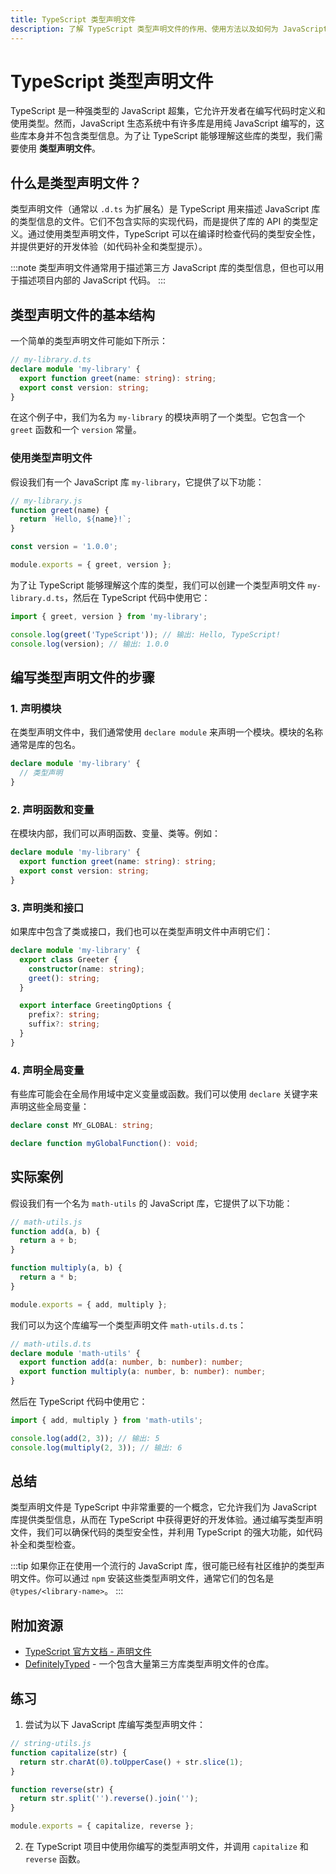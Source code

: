 ```yaml
---
title: TypeScript 类型声明文件
description: 了解 TypeScript 类型声明文件的作用、使用方法以及如何为 JavaScript 库编写类型声明文件。
---
```


# TypeScript 类型声明文件

TypeScript 是一种强类型的 JavaScript 超集，它允许开发者在编写代码时定义和使用类型。然而，JavaScript 生态系统中有许多库是用纯 JavaScript 编写的，这些库本身并不包含类型信息。为了让 TypeScript 能够理解这些库的类型，我们需要使用 **类型声明文件**。

## 什么是类型声明文件？

类型声明文件（通常以 `.d.ts` 为扩展名）是 TypeScript 用来描述 JavaScript 库的类型信息的文件。它们不包含实际的实现代码，而是提供了库的 API 的类型定义。通过使用类型声明文件，TypeScript 可以在编译时检查代码的类型安全性，并提供更好的开发体验（如代码补全和类型提示）。

:::note
类型声明文件通常用于描述第三方 JavaScript 库的类型信息，但也可以用于描述项目内部的 JavaScript 代码。
:::

## 类型声明文件的基本结构

一个简单的类型声明文件可能如下所示：

```typescript
// my-library.d.ts
declare module 'my-library' {
  export function greet(name: string): string;
  export const version: string;
}
```

在这个例子中，我们为名为 `my-library` 的模块声明了一个类型。它包含一个 `greet` 函数和一个 `version` 常量。

### 使用类型声明文件

假设我们有一个 JavaScript 库 `my-library`，它提供了以下功能：

```javascript
// my-library.js
function greet(name) {
  return `Hello, ${name}!`;
}

const version = '1.0.0';

module.exports = { greet, version };
```

为了让 TypeScript 能够理解这个库的类型，我们可以创建一个类型声明文件 `my-library.d.ts`，然后在 TypeScript 代码中使用它：

```typescript
import { greet, version } from 'my-library';

console.log(greet('TypeScript')); // 输出: Hello, TypeScript!
console.log(version); // 输出: 1.0.0
```

## 编写类型声明文件的步骤

### 1. 声明模块

在类型声明文件中，我们通常使用 `declare module` 来声明一个模块。模块的名称通常是库的包名。

```typescript
declare module 'my-library' {
  // 类型声明
}
```

### 2. 声明函数和变量

在模块内部，我们可以声明函数、变量、类等。例如：

```typescript
declare module 'my-library' {
  export function greet(name: string): string;
  export const version: string;
}
```

### 3. 声明类和接口

如果库中包含了类或接口，我们也可以在类型声明文件中声明它们：

```typescript
declare module 'my-library' {
  export class Greeter {
    constructor(name: string);
    greet(): string;
  }

  export interface GreetingOptions {
    prefix?: string;
    suffix?: string;
  }
}
```

### 4. 声明全局变量

有些库可能会在全局作用域中定义变量或函数。我们可以使用 `declare` 关键字来声明这些全局变量：

```typescript
declare const MY_GLOBAL: string;

declare function myGlobalFunction(): void;
```

## 实际案例

假设我们有一个名为 `math-utils` 的 JavaScript 库，它提供了以下功能：

```javascript
// math-utils.js
function add(a, b) {
  return a + b;
}

function multiply(a, b) {
  return a * b;
}

module.exports = { add, multiply };
```

我们可以为这个库编写一个类型声明文件 `math-utils.d.ts`：

```typescript
// math-utils.d.ts
declare module 'math-utils' {
  export function add(a: number, b: number): number;
  export function multiply(a: number, b: number): number;
}
```

然后在 TypeScript 代码中使用它：

```typescript
import { add, multiply } from 'math-utils';

console.log(add(2, 3)); // 输出: 5
console.log(multiply(2, 3)); // 输出: 6
```

## 总结

类型声明文件是 TypeScript 中非常重要的一个概念，它允许我们为 JavaScript 库提供类型信息，从而在 TypeScript 中获得更好的开发体验。通过编写类型声明文件，我们可以确保代码的类型安全性，并利用 TypeScript 的强大功能，如代码补全和类型检查。

:::tip
如果你正在使用一个流行的 JavaScript 库，很可能已经有社区维护的类型声明文件。你可以通过 `npm` 安装这些类型声明文件，通常它们的包名是 `@types/<library-name>`。
:::

## 附加资源

- [TypeScript 官方文档 - 声明文件](https://www.typescriptlang.org/docs/handbook/declaration-files/introduction.html)
- [DefinitelyTyped](https://github.com/DefinitelyTyped/DefinitelyTyped) - 一个包含大量第三方库类型声明文件的仓库。

## 练习

1. 尝试为以下 JavaScript 库编写类型声明文件：

```javascript
// string-utils.js
function capitalize(str) {
  return str.charAt(0).toUpperCase() + str.slice(1);
}

function reverse(str) {
  return str.split('').reverse().join('');
}

module.exports = { capitalize, reverse };
```

2. 在 TypeScript 项目中使用你编写的类型声明文件，并调用 `capitalize` 和 `reverse` 函数。